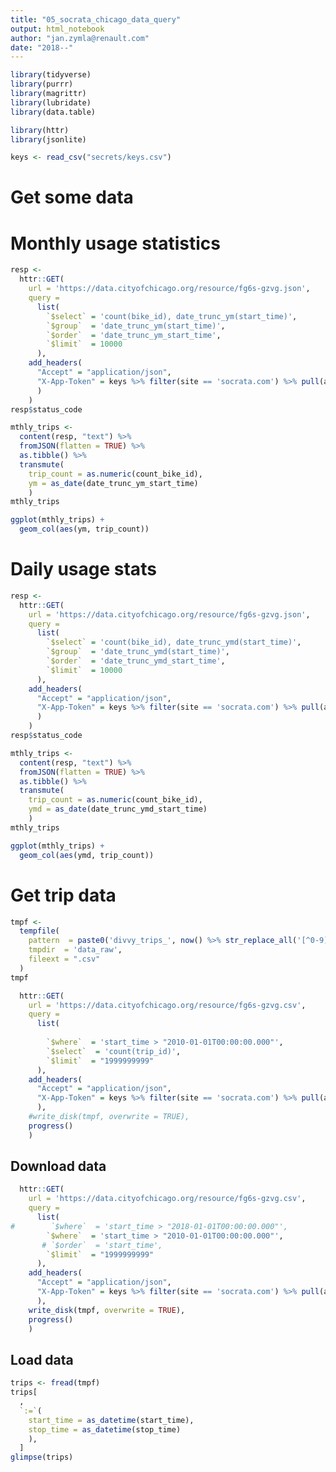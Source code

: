 ```yaml
---
title: "05_socrata_chicago_data_query"
output: html_notebook
author: "jan.zymla@renault.com"
date: "2018--"
---
```


```r
library(tidyverse)
library(purrr)
library(magrittr)
library(lubridate)
library(data.table)
```

```r
library(httr)
library(jsonlite)
```

```r
keys <- read_csv("secrets/keys.csv")
```


# Get some data
# Monthly usage statistics
```r
resp <- 
  httr::GET(
    url = 'https://data.cityofchicago.org/resource/fg6s-gzvg.json',
    query = 
      list(
        `$select` = 'count(bike_id), date_trunc_ym(start_time)',
        `$group`  = 'date_trunc_ym(start_time)',
        `$order`  = 'date_trunc_ym_start_time',
        `$limit`  = 10000
      ),
    add_headers(
      "Accept" = "application/json",
      "X-App-Token" = keys %>% filter(site == 'socrata.com') %>% pull(app_key)
      )
    )
resp$status_code
```

```r
mthly_trips <- 
  content(resp, "text") %>% 
  fromJSON(flatten = TRUE) %>% 
  as.tibble() %>% 
  transmute(
    trip_count = as.numeric(count_bike_id),
    ym = as_date(date_trunc_ym_start_time)
    )
mthly_trips
```



```r
ggplot(mthly_trips) +
  geom_col(aes(ym, trip_count))
```
# Daily usage stats
```r
resp <- 
  httr::GET(
    url = 'https://data.cityofchicago.org/resource/fg6s-gzvg.json',
    query = 
      list(
        `$select` = 'count(bike_id), date_trunc_ymd(start_time)',
        `$group`  = 'date_trunc_ymd(start_time)',
        `$order`  = 'date_trunc_ymd_start_time',
        `$limit`  = 10000
      ),
    add_headers(
      "Accept" = "application/json",
      "X-App-Token" = keys %>% filter(site == 'socrata.com') %>% pull(app_key)
      )
    )
resp$status_code
```

```r
mthly_trips <- 
  content(resp, "text") %>% 
  fromJSON(flatten = TRUE) %>% 
  as.tibble() %>% 
  transmute(
    trip_count = as.numeric(count_bike_id),
    ymd = as_date(date_trunc_ymd_start_time)
    )
mthly_trips
```



```r
ggplot(mthly_trips) +
  geom_col(aes(ymd, trip_count))
```
# Get trip data
```r
tmpf <-
  tempfile(
    pattern  = paste0('divvy_trips_', now() %>% str_replace_all('[^0-9]+', '_'), '_'),
    tmpdir  = 'data_raw',
    fileext = ".csv"
  )
tmpf
```
```r
  httr::GET(
    url = 'https://data.cityofchicago.org/resource/fg6s-gzvg.csv',
    query = 
      list(
        
        `$where`  = 'start_time > "2010-01-01T00:00:00.000"',
        `$select`  = 'count(trip_id)',
        `$limit`  = "1999999999"
      ),
    add_headers(
      "Accept" = "application/json",
      "X-App-Token" = keys %>% filter(site == 'socrata.com') %>% pull(app_key)
      ),
    #write_disk(tmpf, overwrite = TRUE),
    progress()
    )
```
## Download data
```r
  httr::GET(
    url = 'https://data.cityofchicago.org/resource/fg6s-gzvg.csv',
    query = 
      list(
#        `$where`  = 'start_time > "2018-01-01T00:00:00.000"',
        `$where`  = 'start_time > "2010-01-01T00:00:00.000"',
       # `$order`  = 'start_time',
        `$limit`  = "1999999999"
      ),
    add_headers(
      "Accept" = "application/json",
      "X-App-Token" = keys %>% filter(site == 'socrata.com') %>% pull(app_key)
      ),
    write_disk(tmpf, overwrite = TRUE),
    progress()
    )
```

## Load data
```r
trips <- fread(tmpf)
trips[
  , 
  `:=`(
    start_time = as_datetime(start_time),
    stop_time = as_datetime(stop_time)
    ), 
  ]
glimpse(trips)
```



